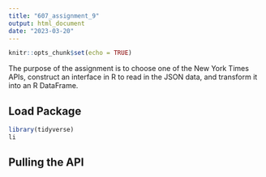 ```yaml
---
title: "607_assignment_9"
output: html_document
date: "2023-03-20"
---
```


```r
knitr::opts_chunk$set(echo = TRUE)
```

The purpose of the assignment is to choose one of the New York Times APIs, construct an interface in R to read in the JSON data, and
transform it into an R DataFrame.

## Load Package

```r
library(tidyverse)
li
```

## Pulling the API
```r

```